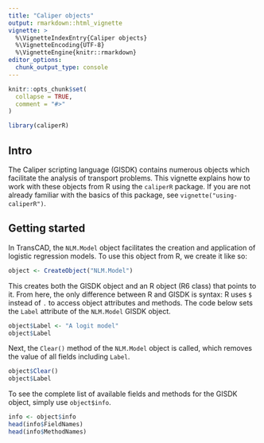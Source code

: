 ```yaml
---
title: "Caliper objects"
output: rmarkdown::html_vignette
vignette: >
  %\VignetteIndexEntry{Caliper objects}
  %\VignetteEncoding{UTF-8}
  %\VignetteEngine{knitr::rmarkdown}
editor_options: 
  chunk_output_type: console
---
```


```r
knitr::opts_chunk$set(
  collapse = TRUE,
  comment = "#>"
)
```

```r
library(caliperR)
```

## Intro

The Caliper scripting language (GISDK) contains numerous objects which
facilitate the analysis of transport problems. This vignette explains how to
work with these objects from R using the `caliperR` package. If you are not
already familiar with the basics of this package, see
`vignette("using-caliperR")`.

## Getting started

In TransCAD, the `NLM.Model` object facilitates the creation and application of
logistic regression models. To use this object from R, we create it like so:

```r
object <- CreateObject("NLM.Model")
```

This creates both the GISDK object and an R object (R6 class) that points to it.
From here, the only difference between R and GISDK is syntax: R uses `$` instead
of `.` to access object attributes and methods. The code below sets the `Label`
attribute of the `NLM.Model` GISDK object.

```r
object$Label <- "A logit model"
object$Label
```

Next, the `Clear()` method of the `NLM.Model` object is called, which removes
the value of all fields including `Label`.

```r
object$Clear() 
object$Label
```

To see the complete list of available fields and methods for the GISDK object,
simply use `object$info`.

```r
info <- object$info
head(info$FieldNames)
head(info$MethodNames)
```

